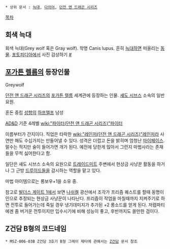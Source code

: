  * 상위 문서 : [[늑대]], [[다의어]], [[던전 앤 드래곤 시리즈]]

[[목차]]

== 회색 늑대 ==
회색 늑대(Grey wolf 혹은 Gray wolf). 학명 Canis lupus. 흔히 [[늑대]]하면 떠올리는 [[동물]]. 
[[포토피디아]]에서 사진 감상하기 [http://www.fotopedia.com/wiki/Gray_wolf #]

== [[포가튼 렐름]]의 등장인물 ==
Greywolf

[[던전 앤 드래곤 시리즈]]의 [[포가튼 렐름]] 세계관에 등장하는 인물. [[섀도 시브스]] 소속의 일반 요원. 

혼돈 중립 [[성향]]의 [[하프엘프]] 남성

[[AD&D]] 기준 4레벨 [[wiki:"파이터(던전 앤 드래곤 시리즈)"파이터]]

이름부터가 간지이다. 직업은 타락한 [[wiki:"레인저(던전 앤 드래곤 시리즈)"레인저]]라 사연만 해도 수십가지는 만들어낼 수 있다. 성격은 더럽고 돈을 밝히며 엄청난 [[마이페이스]]. 말수는 적지만 술이 들어가면 개가 된다. 예전에 당한게 많아서 그런지 마법사라는 존재들을 무척 싫어한다고 함.

일단은 섀도 시브스 소속의 요원으로 [[트레이드미트]] 주변에서 현상금 사냥꾼 활동을 하거나 그 근방 [[드루이드]]들을 감시하는 역할을 맡고 있다.

마법 아이템으로는 롱보우+1을 소유 중.

참고로 [[발더스 게이트 1]]에서 보면 [[나쉬켈]] 광산에서 조각가 프리즘 퀘스트를 할때 동명이인으로 추정되는 현상금 사냥꾼이 나타난다. 프리즘이 작업을 마칠때까지 지켜주기로 하면 전투로 들어가는데 죽일 경우 냉기데미지가 추가된 +2 롱소드를 얻게 된다. 저렙파티에겐 좀 버거운 전투이지만 입수시기에 비해 성능이 좋고, 후반까지도 쓸만한 검이다.

== Z건담 B형의 코드네임 ==
 * MSZ-006-03B Z건담 3호기 B형 그레이 제타에 관해서는 [[Z건담]] 문서 참조
